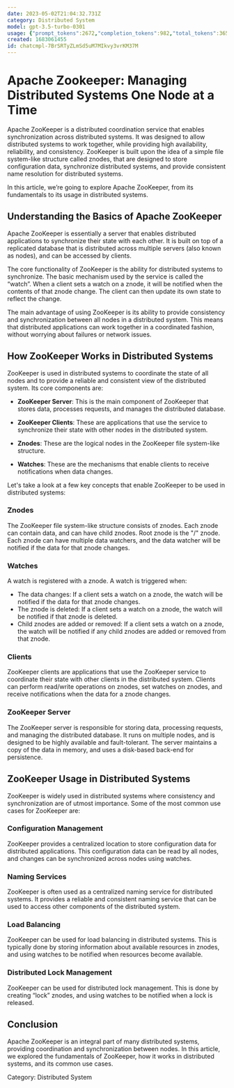 ```yaml
---
date: 2023-05-02T21:04:32.731Z
category: Distributed System
model: gpt-3.5-turbo-0301
usage: {"prompt_tokens":2672,"completion_tokens":982,"total_tokens":3654}
created: 1683061455
id: chatcmpl-7BrSRTyZLmSd5uM7MIkvy3vrKM37M
---
```


# Apache Zookeeper: Managing Distributed Systems One Node at a Time

Apache ZooKeeper is a distributed coordination service that enables synchronization across distributed systems. It was designed to allow distributed systems to work together, while providing high availability, reliability, and consistency. ZooKeeper is built upon the idea of a simple file system-like structure called znodes, that are designed to store configuration data, synchronize distributed systems, and provide consistent name resolution for distributed systems.

In this article, we’re going to explore Apache ZooKeeper, from its fundamentals to its usage in distributed systems.

## Understanding the Basics of Apache ZooKeeper

Apache ZooKeeper is essentially a server that enables distributed applications to synchronize their state with each other. It is built on top of a replicated database that is distributed across multiple servers (also known as nodes), and can be accessed by clients.

The core functionality of ZooKeeper is the ability for distributed systems to synchronize. The basic mechanism used by the service is called the “watch”. When a client sets a watch on a znode, it will be notified when the contents of that znode change. The client can then update its own state to reflect the change.

The main advantage of using ZooKeeper is its ability to provide consistency and synchronization between all nodes in a distributed system. This means that distributed applications can work together in a coordinated fashion, without worrying about failures or network issues.

## How ZooKeeper Works in Distributed Systems

ZooKeeper is used in distributed systems to coordinate the state of all nodes and to provide a reliable and consistent view of the distributed system. Its core components are:

* **ZooKeeper Server**: This is the main component of ZooKeeper that stores data, processes requests, and manages the distributed database.

* **ZooKeeper Clients**: These are applications that use the service to synchronize their state with other nodes in the distributed system.

* **Znodes**: These are the logical nodes in the ZooKeeper file system-like structure.

* **Watches**: These are the mechanisms that enable clients to receive notifications when data changes.

Let's take a look at a few key concepts that enable ZooKeeper to be used in distributed systems:

### Znodes

The ZooKeeper file system-like structure consists of znodes. Each znode can contain data, and can have child znodes. Root znode is the "/" znode. Each znode can have multiple data watchers, and the data watcher will be notified if the data for that znode changes.

### Watches

A watch is registered with a znode. A watch is triggered when:

* The data changes: If a client sets a watch on a znode, the watch will be notified if the data for that znode changes.
* The znode is deleted: If a client sets a watch on a znode, the watch will be notified if that znode is deleted.
* Child znodes are added or removed: If a client sets a watch on a znode, the watch will be notified if any child znodes are added or removed from that znode.

### Clients

ZooKeeper clients are applications that use the ZooKeeper service to coordinate their state with other clients in the distributed system. Clients can perform read/write operations on znodes, set watches on znodes, and receive notifications when the data for a znode changes.

### ZooKeeper Server

The ZooKeeper server is responsible for storing data, processing requests, and managing the distributed database. It runs on multiple nodes, and is designed to be highly available and fault-tolerant. The server maintains a copy of the data in memory, and uses a disk-based back-end for persistence.

## ZooKeeper Usage in Distributed Systems

ZooKeeper is widely used in distributed systems where consistency and synchronization are of utmost importance. Some of the most common use cases for ZooKeeper are:

### Configuration Management

ZooKeeper provides a centralized location to store configuration data for distributed applications. This configuration data can be read by all nodes, and changes can be synchronized across nodes using watches.

### Naming Services

ZooKeeper is often used as a centralized naming service for distributed systems. It provides a reliable and consistent naming service that can be used to access other components of the distributed system.

### Load Balancing

ZooKeeper can be used for load balancing in distributed systems. This is typically done by storing information about available resources in znodes, and using watches to be notified when resources become available.

### Distributed Lock Management

ZooKeeper can be used for distributed lock management. This is done by creating “lock” znodes, and using watches to be notified when a lock is released.

## Conclusion

Apache ZooKeeper is an integral part of many distributed systems, providing coordination and synchronization between nodes. In this article, we explored the fundamentals of ZooKeeper, how it works in distributed systems, and its common use cases.

Category: Distributed System